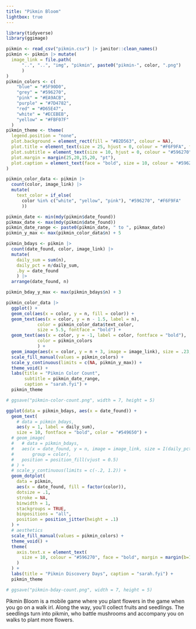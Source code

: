 ```yaml
---
title: "Pikmin Bloom"
lightbox: true
---
```


```r
library(tidyverse)
library(ggimage)
```

```r
pikmin <- read_csv("pikmin.csv") |> janitor::clean_names()
pikmin <- pikmin |> mutate(
  image_link = file.path(
      "..", "..", "img", "pikmin", paste0("pikmin-", color, ".png")
      )
)
pikmin_colors <- c(
    "blue" = "#5F90D0",
    "grey" = "#596270",
    "pink" = "#EA9ACB",
    "purple" = "#7D4782",
    "red" = "#D65E47",
    "white" = "#ECEBEB",
    "yellow" = "#FBF07F"
  )
pikmin_theme <- theme(
  legend.position = "none",
  plot.background = element_rect(fill = "#B2D563", colour = NA),
  plot.title = element_text(size = 25, hjust = 0, colour = "#F6F9FA", face = "bold"),
  plot.subtitle = element_text(size = 10, hjust = 0, colour = "#596270", face = "bold"),
  plot.margin = margin(25,20,15,20, "pt"),
  plot.caption = element_text(face = "bold", size = 10, colour = "#596270")
)

pikmin_color_data <- pikmin |> 
  count(color, image_link) |> 
  mutate(
    text_color = if_else(
      color %in% c("white", "yellow", "pink"), "#596270", "#F6F9FA"
      )) 

pikmin_date <- min(mdy(pikmin$date_found))
pikmax_date <- max(mdy(pikmin$date_found))
pikmin_date_range <- paste0(pikmin_date, " to ", pikmax_date)
pikmin_y_max <- max(pikmin_color_data$n) + 5

pikmin_bdays <- pikmin |> 
  count(date_found, color, image_link) |> 
  mutate(
    daily_sum = sum(n), 
    daily_pct = n/daily_sum,
    .by = date_found
    ) |> 
  arrange(date_found, n)

pikmin_bday_y_max <- max(pikmin_bdays$n) + 3
```

::: {layout-nrow=2}

::: {#col1}

```r
pikmin_color_data |> 
  ggplot() +
  geom_col(aes(x = color, y = n, fill = color)) +
  geom_text(aes(x = color, y = n - 1.5, label = n), 
            color = pikmin_color_data$text_color, 
            size = 5.5, fontface = "bold") +
  geom_text(aes(x = color, y = -1, label = color, fontface = "bold"), 
            color = pikmin_colors 
            ) +
  geom_image(aes(x = color, y = n + 3, image = image_link), size = .23, by = "height") +
  scale_fill_manual(values = pikmin_colors) +
  scale_y_continuous(limits = c(NA, pikmin_y_max)) +
  theme_void() +
  labs(title = "Pikmin Color Count",
       subtitle = pikmin_date_range,
       caption = "sarah.fyi") +
  pikmin_theme

# ggsave("pikmin-color-count.png", width = 7, height = 5)
```

:::

::: {#col2}

```r
ggplot(data = pikmin_bdays, aes(x = date_found)) +
  geom_text(
    # data = pikmin_bdays,
    aes(y = 1, label = daily_sum),
    size = 10, fontface = "bold", color = "#549650") +
  # geom_image(
  #   # data = pikmin_bdays,
  #   aes(x = date_found, y = n, image = image_link, size = I(daily_pct*.3),
  #       group = color),
  #   position = position_fill(vjust = 0.5)
  # ) +
  # scale_y_continuous(limits = c(-.2, 1.2)) +
  geom_dotplot(
    data = pikmin,
    aes(x = date_found, fill = factor(color)),
    dotsize = .1,
    stroke = NA,
    binwidth = 1,
    stackgroups = TRUE,
    binpositions = "all",
    position = position_jitter(height = .1)
  ) +
  # aesthetics
  scale_fill_manual(values = pikmin_colors) +
  theme_void() +
  theme(
    axis.text.x = element_text(
      size = 10, colour = "#596270", face = "bold", margin = margin(b=10)
    )
  ) +
  labs(title = "Pikmin Discovery Days", caption = "sarah.fyi") +
  pikmin_theme

# ggsave("pikmin-bday-count.png", width = 7, height = 5)
```

:::
:::

::: {.column-margin}

Pikmin Bloom is a mobile game where you plant flowers in the game when you go on a walk irl. Along the way, you'll collect fruits and seedlings. The seedlings turn into pikmin, who battle mushrooms and accompany you on walks to plant more flowers.

:::
